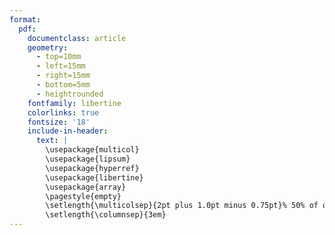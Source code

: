```yaml
---
format: 
  pdf: 
    documentclass: article
    geometry:
      - top=10mm
      - left=15mm
      - right=15mm
      - bottom=5mm
      - heightrounded
    fontfamily: libertine
    colorlinks: true
    fontsize: '18'
    include-in-header: 
      text: |
        \usepackage{multicol}
        \usepackage{lipsum}
        \usepackage{hyperref}
        \usepackage{libertine}
        \usepackage{array}
        \pagestyle{empty}
        \setlength{\multicolsep}{2pt plus 1.0pt minus 0.75pt}% 50% of original values
        \setlength{\columnsep}{3em}
---
```


<!-- TITLE -->

```{=tex}
\begin{LARGE}\begin{center}{\bf Josephine Browning}\end{center}\end{LARGE}
```
<!-- CONTACT INFO -->

\vspace{-0.5cm}

```{=tex}
\begin{center}Lincoln, NE 68508 ∙ josephine.browning5@gmail.com ∙ (402) 917-0410 ∙ \href{www.linkedin.com/in/josephine-browning}{LinkedIn}
\end{center}
\vspace{7pt}
```
<!-- EDUCATION: 1ST BULLET -->

\vspace{-0.5cm}

```{=tex}
\begin{large}{\bf EDUCATION}
 \vspace{3pt}
  \hrule
\end{large}

\noindent
\begin{minipage}{0.7\textwidth}
    \textbf{University of Nebraska-Lincoln} | Center of Actuarial Excellence
\end{minipage}
\hfill
\begin{minipage}{0.3\textwidth}
    \raggedleft
    \text{Lincoln, NE}
\end{minipage}

\vspace{-0.2cm}

\noindent
\begin{minipage}{0.7\textwidth}
    \textbf{Bachelor of Science in Business Administration}
\end{minipage}%
\hfill
\begin{minipage}{0.3\textwidth}
    \raggedleft
    \text{May 2026}
\end{minipage}

\vspace{-0.13cm}

\noindent
\textbf{Major:} Actuarial Science
```
\vspace{0.05cm}

<!-- EDUCATION: 2ND BULLET -->

```{=tex}
\noindent
\begin{minipage}{0.7\textwidth}
    \textbf{Bachelor of Science in Statistics and Data Analytics}
\end{minipage}%
\hfill

\vspace{-0.13cm}

\noindent
\textbf{Major:} Statistics and Data Analytics
```
<!-- SKILLS -->

\vspace{0.2cm}

```{=tex}
\begin{large}{\bf SKILLS}
 \vspace{3pt}
  \hrule
\end{large}

\noindent
\textbf{Languages and Tools} - R, Python, Microsoft Excel, SQL, VBA, Git, SAS

\textbf{Interpersonal Skills} - Collabartive Teamwork, Oral \& Written Communication, Time Management
```
<!-- ACTUARIAL EXAMS -->

\vspace{0.2cm}

```{=tex}
\begin{large}{\bf ACTUARIAL EXAMS}
  \vspace{3pt}
  \hrule
\end{large}

\noindent
\textbf{Exam Progress} - Financial Mathematics (passed April 2024), Probability (scheduled March 2025), Fundamentals of Actuarial Mathematics (UEC in progress)

\textbf{VEE Courses} - Economics, Accounting II, Mathematical Statistics
```
<!-- EXPERIENCE : 1ST BULLET-->

\vspace{0.2cm}

```{=tex}
\begin{large}{\bf EXPERIENCE} \end{large}
  \vspace{3pt}
  \hrule
  \begin{multicols}{2}
    \begin{flushleft}{\bf \href{https://childcare.unl.edu/}{UNL Children's Center}}\end{flushleft}
    \begin{flushright}January 2024 - Present\end{flushright}
  \end{multicols}
  \vspace{-0.17cm}
  \begin{multicols}{2}
    \begin{flushleft}\textit{Kitchen Staff}\end{flushleft}
    \begin{flushright}Lincoln, NE\end{flushright}\end
  {multicols}

\vspace{-12pt}

\begin{itemize}
  \setlength{\itemsep}{0.2ex}
  \item Managing operations by supplying clean dishes to 200+ children and teachers per shift to satisfy staff needs  
  \item Maintaining a clean kitchen by sanitize cooking surfaces to following food safety guidelines  
  \item Prioritize efficiently by solving problems when faced with limited time and space to optimize workflow 
\end{itemize}
```
\vspace{4pt}

<!-- EXPERIENCE : 2ND BULLET -->

```{=tex}
\begin{multicols}{2}
    \begin{flushleft}{\bf \href{https://www.kohls.com/}{Kohl's}}\end{flushleft}
    \begin{flushright}May 2023 - Aug 2023\end{flushright}
  \end{multicols}
  \vspace{-0.17cm}
  \begin{multicols}{2}
    \begin{flushleft}\textit{Sales Associate, Cashier}\end
    {flushleft}\begin{flushright}Omaha, NE\end {flushright}
  \end{multicols}

\vspace{-12pt}

\begin{itemize}
  \setlength{\itemsep}{0.2ex}
  \item Engaged customers by starting conversations to assist their shopping experience
  \item Prepared 100+ merchandise units per shift by pricing and tagging to promote specific merchandise  
\end{itemize}
```
\vspace{4pt}

```{=tex}
\begin{multicols}{2}
    \begin{flushleft}{\bf \href{https://westlakehardware.com/}{Westlake Ace Hardware}}\end{flushleft}
    \begin{flushright}Jan 2022 - Nov 2022\end{flushright}
  \end{multicols}
  \vspace{-0.17cm}
  \begin{multicols}{2}
    \begin{flushleft}\textit{Cashier}\end
    {flushleft}\begin{flushright}Omaha, NE\end {flushright}
  \end{multicols}

\vspace{-12pt}

\begin{itemize}
  \setlength{\itemsep}{0.2ex}
  \item Responded to customers' needs by promptly greeting them at the door to create a welcoming environment 
  \item Operated cash register to efficiently complete 700+ customer transactions a week for accurate financial records  
\end{itemize}
```
\vspace{3pt}

<!-- PERSONAL PROJECTS : 1ST BULLET -->

```{=tex}
\begin{large} {\bf INVOLVEMENT} \end{large}
  \vspace{3pt}
  \hrule
  \begin{multicols}{2}
    \begin{flushleft}{\bf {Actuarial Science Club}}\end{flushleft}
    \begin{flushright}Aug 2023 - present\end{flushright}
  \end{multicols}
  \vspace{-0.17cm}
  \begin{multicols}{2}
    \begin{flushleft}\textit{Member}\end{flushleft}
  \end{multicols}
  \vspace{-0.17cm}

\vspace{-7pt}
\begin{itemize}
  \setlength{\itemsep}{0.5ex}
  \item Further knowledge of insurance fields by viewing professional presentations to learn more about career options 
  \item Strengthen networking skills by participating in social gatherings with peers to expand career connections 
\end{itemize}
```
\vspace{4pt}

```{=tex}
\begin{multicols}{2}
    \begin{flushleft}{\bf {People's City Mission}}\end{flushleft}
    \begin{flushright}Feb 2023 - present\end{flushright}
  \end{multicols}
  \vspace{-0.17cm}
  \begin{multicols}{2}
    \begin{flushleft}\textit{Volunteer}\end{flushleft}
  \end{multicols}
  \vspace{-0.17cm}
\vspace{-7pt}
\begin{itemize}
  \setlength{\itemsep}{0.5ex}
  \item Coordinated the intake of donations for efficient processing by organizing assigned roles 
  \item Curated 20+ displays of donated items per week by keeping an orderly storefront to increase customer satisfaction 
\end{itemize}
```
